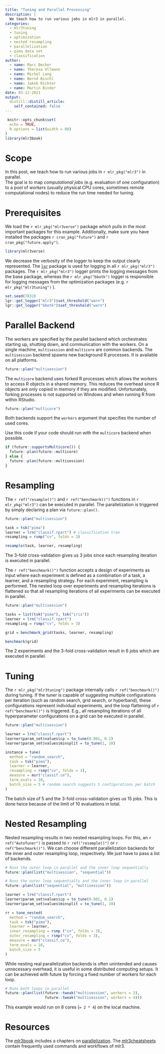 ```yaml
---
title: "Tuning and Parallel Processing"
description: |
  We teach how to run various jobs in mlr3 in parallel.
categories:
  - mlr3tuning
  - tuning
  - optimization
  - nested resampling
  - parallelization
  - pima data set
  - classification
author:
  - name: Marc Becker
  - name: Theresa Ullmann
  - name: Michel Lang
  - name: Bernd Bischl
  - name: Jakob Richter
  - name: Martin Binder
date: 03-12-2021
output:
  distill::distill_article:
    self_contained: false
---
```


```r
 knitr::opts_chunk$set(
  echo = TRUE,
  R.options = list(width = 80)
)
library(mlr3book)
```

# Scope

In this post, we teach how to run various jobs in `r mlr_pkg("mlr3")` in parallel.  
The goal is to map *computational jobs* (e.g. evaluation of one configuration) to a pool of *workers* (usually physical CPU cores, sometimes remote computational nodes) to reduce the run time needed for tuning.

# Prerequisites

We load the `r mlr_pkg("mlr3verse")`  package which pulls in the most important packages for this example.
Additionally, make sure you have installed the packages `r cran_pkg("future")` and `r cran_pkg("future.apply")`.

```r
library(mlr3verse)
```

We decrease the verbosity of the logger to keep the output clearly represented.
The [`lgr`](https://mlr3book.mlr-org.com/logging.html) package is used for logging in all `r mlr_pkg("mlr3")` packages.
The `r mlr_pkg("mlr3")` logger prints the logging messages from the base package, whereas the `r mlr_pkg("bbotk")`  logger is responsible for logging messages from the optimization packages (e.g. `r mlr_pkg("mlr3tuning")` ).

```r
set.seed(7832)
lgr::get_logger("mlr3")$set_threshold("warn")
lgr::get_logger("bbotk")$set_threshold("warn")
```

# Parallel Backend

The workers are specified by the parallel backend which orchestrates starting up, shutting down, and communication with the workers.
On a single machine, `multisession` and `multicore` are common backends. 
The `multisession` backend spawns new background R processes. It is available on all platforms.

```r
future::plan("multisession")
```

The `multicore` backend uses forked R processes which allows the workers to access R objects in a shared memory.
This reduces the overhead since R objects are only copied in memory if they are modified.
Unfortunately, forking processes is not supported on Windows and when running R from within RStudio. 

```r
future::plan("multicore")
```

Both backends support the `workers` argument that specifies the number of used cores.

Use this code if your code should run with the `multicore` backend when possible.

```r
if (future::supportsMulticore()) {
  future::plan(future::multicore)
} else {
  future::plan(future::multisession)
}
```

# Resampling

The `r ref("resample()")` and `r ref("benchmark()")` functions in `r mlr_pkg("mlr3")` can be executed in parallel. 
The parallelization is triggered by simply declaring a plan via `future::plan()`.

```r
future::plan("multisession")

task = tsk("pima")
learner = lrn("classif.rpart") # classification tree
resampling = rsmp("cv", folds = 3)

resample(task, learner, resampling)
```

The 3-fold cross-validation gives us 3 jobs since each resampling iteration is executed in parallel.

The `r ref("benchmark()")` function  accepts  a design of experiments as input where each experiment is defined as a combination of a task, a learner, and a resampling strategy.
For each experiment, resampling is performed. 
The nested loop over experiments and resampling iterations is flattened so that all resampling iterations of all experiments can be executed in parallel.

```r
future::plan("multisession")

tasks = list(tsk("pima"), tsk("iris"))
learner = lrn("classif.rpart")
resampling = rsmp("cv", folds = 3)

grid = benchmark_grid(tasks, learner, resampling)

benchmark(grid)
```

The 2 experiments and the 3-fold cross-validation result in 6 jobs which are executed in parallel.

# Tuning

The `r mlr_pkg("mlr3tuning")` package internally calls `r ref("benchmark()")` during tuning.
If the tuner is capable of suggesting multiple configurations per iteration (such as random search,  grid search,  or hyperband), these configurations  represent  individual  experiments,  and  the  loop  flattening of `r ref("benchmark()")` is triggered.
E.g., all resampling iterations of all hyperparameter configurations on a grid can be executed in parallel.

```r
future::plan("multisession")

learner = lrn("classif.rpart")
learner$param_set$values$cp = to_tune(0.001, 0.1)
learner$param_set$values$minsplit = to_tune(1, 10)

instance = tune(
  method = "random_search", 
  task = tsk("pima"), 
  learner = learner, 
  resampling = rsmp("cv", folds = 3), 
  measure = msr("classif.ce"),
  term_evals = 10,
  batch_size = 5 # random search suggests 5 configurations per batch
)
```

The batch size of 5 and the 3-fold cross-validation gives us 15 jobs. 
This is done twice because of the limit of 10 evaluations in total.

# Nested Resampling

Nested resampling results in two nested resampling loops. 
For this, an `r ref("AutoTuner")` is passed to `r ref("resample()")` or `r ref("benchmark()")`. 
We can choose different parallelization backends for the inner and outer resampling loop, respectively. 
We just have to pass a list of backends.

```r
# Runs the outer loop in parallel and the inner loop sequentially
future::plan(list("multisession", "sequential"))

# Runs the outer loop sequentially and the inner loop in parallel
future::plan(list("sequential", "multisession"))

learner = lrn("classif.rpart")
learner$param_set$values$cp = to_tune(0.001, 0.1)
learner$param_set$values$minsplit = to_tune(1, 10)

rr = tune_nested(
  method = "random_search",
  task = tsk("pima"),
  learner = learner, 
  inner_resampling = rsmp ("cv", folds = 3),
  outer_resampling = rsmp("cv", folds = 3), 
  measure = msr("classif.ce"),
  term_evals = 10,
  batch_size = 5
)
```

While nesting real parallelization backends is often unintended and causes unnecessary overhead, it is useful in some distributed computing setups. It can be achieved with future by forcing a fixed number of workers for each loop.

```r
# Runs both loops in parallel
future::plan(list(future::tweak("multisession", workers = 2),
                  future::tweak("multisession", workers = 4)))
```

This example would run on 8 cores (`= 2 * 4`) on the local machine.

# Resources

The [mlr3book](https://mlr3book.mlr-org.com/) includes a chapters on [parallelization](https://mlr3book.mlr-org.com/parallelization.html).
The [mlr3cheatsheets](https://cheatsheets.mlr-org.com/) contain frequently used commands and workflows of mlr3.
